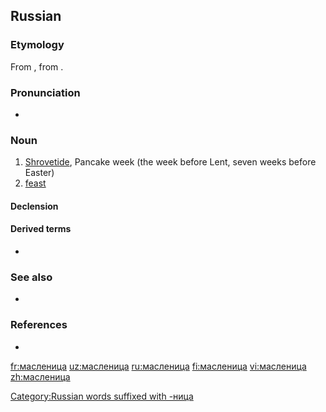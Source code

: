 ==Russian==

===Etymology===
From {{inh|ru|sla-pro|*maslěnica}}, from {{affix|sla-pro|*maslěnъjь|*-ica|nocat=1}}.

===Pronunciation===
* {{ru-IPA|ма́сленица}}

===Noun===
{{ru-noun+|ма́сленица}}

# [[Shrovetide]], Pancake week (the week before Lent, seven weeks before Easter)
# [[feast]]
#: {{ru-ux|не [[житьё]], а масленица|a [[bed of roses]]; living [[high on the hog]]|inline=y}}
#: {{ru-ux|не всё коту масленица, придёт и [[великий пост]]|good things don’t last forever (after dinner comes the reckoning)|inline=y}}

====Declension====
{{ru-noun-table|ма́сленица}}

====Derived terms====
* {{l|ru|ма́сленичный}}

===See also===
* {{l|ru|блин}}

===References===
* {{R:sla:ESSJa|recons=maslěnica|vol=17|page-left=222|page-right=223|page=223}}

[[Category:Russian words suffixed with -ница]]

[[fr:масленица]]
[[uz:масленица]]
[[ru:масленица]]
[[fi:масленица]]
[[vi:масленица]]
[[zh:масленица]]